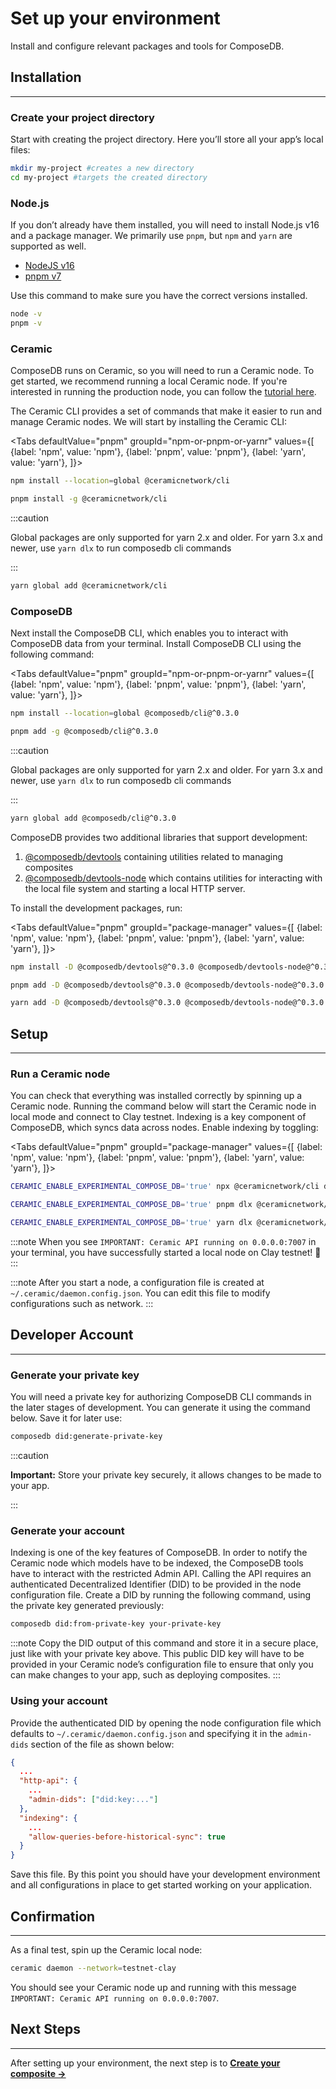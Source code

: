 
# Set up your environment
Install and configure relevant packages and tools for ComposeDB.

## Installation

---

### Create your project directory
Start with creating the project directory. Here you’ll store all your app’s local files:
```bash
mkdir my-project #creates a new directory
cd my-project #targets the created directory
```

### Node.js
If you don’t already have them installed, you will need to install Node.js v16 and a package manager. We primarily use `pnpm`, but `npm` and `yarn` are supported as well.
- [NodeJS v16](https://nodejs.org/en/)
- [pnpm v7](https://pnpm.io/installation)

Use this command to make sure you have the correct versions installed.
```bash
node -v
pnpm -v
```

### Ceramic
ComposeDB runs on Ceramic, so you will need to run a Ceramic node. To get started, we recommend running a local Ceramic node. If you're interested in running the production node, you can follow the [tutorial here](https://blog.ceramic.network/configuring-a-ceramic-node-using-aws/). 
<!-- update link after Server Setup Guode  -->

The Ceramic CLI provides a set of commands that make it easier to run and manage Ceramic nodes. We will start by installing the Ceramic CLI:

<Tabs
  defaultValue="pnpm"
  groupId="npm-or-pnpm-or-yarnr"
  values={[
    {label: 'npm', value: 'npm'},
    {label: 'pnpm', value: 'pnpm'},
    {label: 'yarn', value: 'yarn'},
  ]}>
  <TabItem value="npm">

```bash
npm install --location=global @ceramicnetwork/cli
```

  </TabItem>
  <TabItem value="pnpm">

```bash
pnpm install -g @ceramicnetwork/cli
```

  </TabItem>
  <TabItem value="yarn">

:::caution

Global packages are only supported for yarn 2.x and older. For yarn 3.x and newer, use `yarn dlx` to run composedb cli commands

:::

```bash
yarn global add @ceramicnetwork/cli
```

  </TabItem>
</Tabs>

### ComposeDB

Next install the ComposeDB CLI, which enables you to interact with ComposeDB data from your terminal. Install ComposeDB CLI using the following command:

<Tabs
  defaultValue="pnpm"
  groupId="npm-or-pnpm-or-yarnr"
  values={[
    {label: 'npm', value: 'npm'},
    {label: 'pnpm', value: 'pnpm'},
    {label: 'yarn', value: 'yarn'},
  ]}>
  <TabItem value="npm">

```bash
npm install --location=global @composedb/cli@^0.3.0
```

  </TabItem>
  <TabItem value="pnpm">

```bash
pnpm add -g @composedb/cli@^0.3.0
```

  </TabItem>
  <TabItem value="yarn">

:::caution

Global packages are only supported for yarn 2.x and older. For yarn 3.x and newer, use `yarn dlx` to run composedb cli commands

:::

```bash
yarn global add @composedb/cli@^0.3.0
```

  </TabItem>
</Tabs>

ComposeDB provides two additional libraries that support development: 
1. [@composedb/devtools](./api/modules/devtools.md) containing utilities related to managing composites
2. [@composedb/devtools-node](./api/modules/devtools_node.md) which contains utilities for interacting with the local file system and starting a local HTTP server. 

To install the development packages, run:

<Tabs
  defaultValue="pnpm"
  groupId="package-manager"
  values={[
    {label: 'npm', value: 'npm'},
    {label: 'pnpm', value: 'pnpm'},
    {label: 'yarn', value: 'yarn'},
  ]}>
  <TabItem value="npm">

```bash
npm install -D @composedb/devtools@^0.3.0 @composedb/devtools-node@^0.3.0
```

  </TabItem>
  <TabItem value="pnpm">

```bash
pnpm add -D @composedb/devtools@^0.3.0 @composedb/devtools-node@^0.3.0
```

  </TabItem>
  <TabItem value="yarn">

```bash
yarn add -D @composedb/devtools@^0.3.0 @composedb/devtools-node@^0.3.0
```

  </TabItem>
</Tabs>

## Setup
---
### Run a Ceramic node
You can check that everything was installed correctly by spinning up a Ceramic node. Running the command below will start the Ceramic node in local mode and connect to Clay testnet. 
Indexing is a key component of ComposeDB, which syncs data across nodes. Enable indexing by toggling:

<Tabs
  defaultValue="pnpm"
  groupId="package-manager"
  values={[
    {label: 'npm', value: 'npm'},
    {label: 'pnpm', value: 'pnpm'},
    {label: 'yarn', value: 'yarn'},
  ]}>
  <TabItem value="npm">

```bash
CERAMIC_ENABLE_EXPERIMENTAL_COMPOSE_DB='true' npx @ceramicnetwork/cli daemon
```

  </TabItem>
  <TabItem value="pnpm">

```bash
CERAMIC_ENABLE_EXPERIMENTAL_COMPOSE_DB='true' pnpm dlx @ceramicnetwork/cli daemon
```

  </TabItem>
  <TabItem value="yarn">

```bash
CERAMIC_ENABLE_EXPERIMENTAL_COMPOSE_DB='true' yarn dlx @ceramicnetwork/cli daemon
```

  </TabItem>
</Tabs>


:::note
When you see `IMPORTANT: Ceramic API running on 0.0.0.0:7007` in your terminal, you have successfully started a local node on Clay testnet! 🚀
:::

:::note
After you start a node, a configuration file is created at `~/.ceramic/daemon.config.json`. You can edit this file to modify configurations such as network.
:::


## Developer Account
---
### Generate your private key
You will need a private key for authorizing ComposeDB CLI commands in the later stages of development. You can generate it using the command below. Save it for later use:

```bash
composedb did:generate-private-key
```

:::caution

**Important:** Store your private key securely, it allows changes to be made to your app.

:::

### Generate your account
Indexing is one of the key features of ComposeDB. In order to notify the Ceramic node which models have to be indexed, the ComposeDB tools have to interact with the restricted Admin API. Calling the API requires an authenticated Decentralized Identifier (DID) to be provided in the node configuration file. Create a DID by running the following command, using the private key generated previously:

```bash
composedb did:from-private-key your-private-key
```

:::note
Copy the DID output of this command and store it in a secure place, just like with your private key above. This public DID key will have to be provided in your Ceramic node’s configuration file to ensure that only you can make changes to your app, such as deploying composites.
:::
  

### Using your account
Provide the authenticated DID by opening the node configuration file which defaults to `~/.ceramic/daemon.config.json` and specifying it in the `admin-dids` section of the file as shown below:

```json
{
  ...
  "http-api": {
    ...
    "admin-dids": ["did:key:..."]
  },
  "indexing": {
    ...
    "allow-queries-before-historical-sync": true
  }
}
```

Save this file. By this point you should have your development environment and all configurations in place to get started working on your application.
  

## Confirmation
---
As a final test, spin up the Ceramic local node:

```bash
ceramic daemon --network=testnet-clay
```

You should see your Ceramic node up and running with this message `IMPORTANT: Ceramic API running on 0.0.0.0:7007`.

## Next Steps
---
After setting up your environment, the next step is to [**Create your composite →**](./create-your-composite.mdx)

<!-- ## Related Guides
Ready to upgrade from a local node to production? Learn how to deploy your app: [Server configuration](https://www.notion.so/Server-configuration-226c2bf34a6d43e9b7e8331b823735ed) -->
